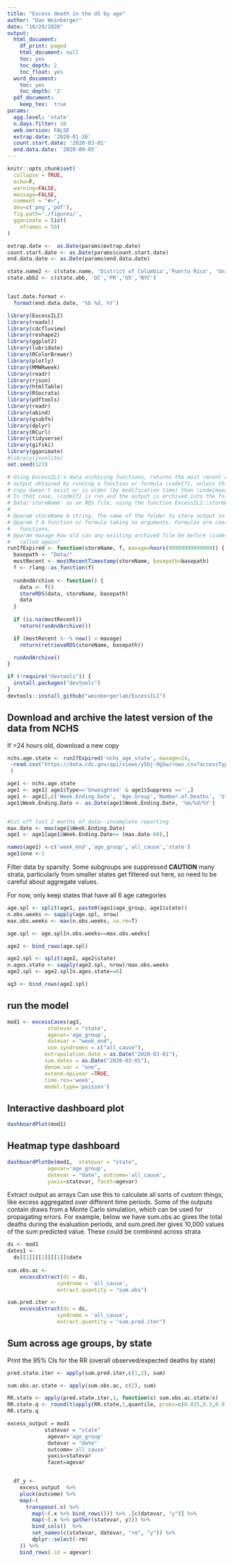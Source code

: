 ```yaml
---
title: "Excess death in the US by age"
author: "Dan Weinberger"
date: "10/29/2020"
output:
  html_document:
    df_print: paged
    html_document: null
    toc: yes
    toc_depth: 2
    toc_float: yes
  word_document:
    toc: yes
    toc_depth: '2'
  pdf_document: 
    keep_tex:  true
params:
  agg.level: 'state'
  n.days.filter: 20
  web.version: FALSE
  extrap.date: '2020-01-26'
  count.start.date: '2020-03-01'
  end.data.date: '2020-09-05'
---
```


```r
knitr::opts_chunk$set(
  collapse = TRUE,
  echo=F,
  warning=FALSE, 
  message=FALSE,
  comment = "#>",
  dev=c('png','pdf'),
  fig.path='./figures/',
  gganimate = list(
    nframes = 50)
)

extrap.date <-  as.Date(params$extrap.date)
count.start.date <- as.Date(params$count.start.date)
end.data.date <- as.Date(params$end.data.date)

state.name2 <- c(state.name, 'District of Columbia','Puerto Rico', 'United States', 'New York City')
state.abb2 <- c(state.abb, 'DC','PR','US','NYC')


last.date.format <- 
  format(end.data.date, '%b %d, %Y')
```

```r
library(ExcessILI)
library(readxl)
library(cdcfluview)
library(reshape2)
library(ggplot2)
library(lubridate)
library(RColorBrewer)
library(plotly)
library(MMWRweek)
library(readr)
library(rjson)
library(htmlTable)
library(RSocrata)
library(pdftools)
library(readr)
library(abind)
library(gsubfn)
library(dplyr)
library(RCurl)
library(tidyverse)
library(gifski)
library(gganimate)
#library(jsonlite)
set.seed(123)

```

```r
# Using ExcessILI's data archiving functions, returns the most recent copy of
# output obtained by running a function or formula \code{f}, unless this 
# copy doesn't exist or is older (by modification time) than \code{maxage}.
# In that case, \code{f} is run and the output is archived into the folder
# Data/'storeName' as an RDS file, using the function ExcessILI::storeRDS.
#
# @param storeName A string. The name of the folder to store output in
# @param f A function or formula taking no arguments. Formulas are coerced to
#   functions.
# @param maxage How old can any existing archived file be before \code{f} is 
#   called again?
runIfExpired <- function(storeName, f, maxage=hours(99999999999999)) {
  basepath <- "Data/"
  mostRecent <- mostRecentTimestamp(storeName, basepath=basepath)
  f <- rlang::as_function(f)
  
  runAndArchive <- function() {
    data <- f()
    storeRDS(data, storeName, basepath)
    data
  }
    
  if (is.na(mostRecent)) 
    return(runAndArchive())

  if (mostRecent %--% now() < maxage)
    return(retrieveRDS(storeName, basepath))

  runAndArchive()
}
```

```r
if (!require("devtools")) {
  install.packages("devtools")
}
devtools::install_github("weinbergerlab/ExcessILI")
```

## Download and archive the latest version of the data from NCHS
If >24 hours old, download a new copy
```r
nchs.age.state <- runIfExpired('nchs_age_state', maxage=24,
 ~read.csv("https://data.cdc.gov/api/views/y5bj-9g5w/rows.csv?accessType=DOWNLOAD") 
 )

```

```r
age1 <- nchs.age.state
age1 <- age1[ age1$Type=='Unweighted' & age1$Suppress =='',]
age1 <- age1[,c('Week.Ending.Date', 'Age.Group','Number.of.Deaths', 'State.Abbreviation' )]
age1$Week.Ending.Date <- as.Date(age1$Week.Ending.Date, '%m/%d/%Y')


#Cut off last 2 months of data--incomplete reporting
max.date <- max(age1$Week.Ending.Date)
age1 <- age1[age1$Week.Ending.Date<= (max.date-60),]

names(age1) <-c('week_end','age_group','all_cause','state')
age1$one <-1
```

Filter data by sparsity. Some subgroups are suppressed
**CAUTION** many strata, particularly from smaller states get filtered out here, so need to be careful about aggregate values.

For now, only keep states that have all 6 age categories
```r
age.spl <- split(age1, paste0(age1$age_group, age1$state))
n.obs.weeks <- sapply(age.spl, nrow)
max.obs.weeks <- max(n.obs.weeks, na.rm=T)

age.spl <- age.spl[n.obs.weeks==max.obs.weeks]

age2 <- bind_rows(age.spl)

age2.spl <- split(age2, age2$state)
n.ages.state <- sapply(age2.spl, nrow)/max.obs.weeks
age2.spl <- age2.spl[n.ages.state==6]

ag3 <- bind_rows(age2.spl)
```



## run the model
```r

mod1 <- excessCases(ag3, 
             statevar = "state",
             agevar='age_group',
             datevar = "week_end", 
             use.syndromes = c("all_cause"),
            extrapolation.date = as.Date("2020-03-01"), 
            sum.dates = as.Date("2020-03-01"),
            denom.var = "one",
            extend.epiyear =TRUE,
            time.res='week',
            model.type='poisson') 
```

## Interactive dashboard plot
```r
dashboardPlot(mod1) 

```

## Heatmap type dashboard

```r
dashboardPlotOe(mod1,  statevar = "state",
             agevar='age_group',
             datevar = "date", outcome='all_cause', 
             yaxis=statevar, facet=agevar)
```



Extract output as arrays
 Can use this to calculate all sorts of custom things, like excess aggregated over different time periods. Some of the outputs contain draws from a Monte Carlo simulation, which can be used for propagating errors. For example, below we have sum.obs.ac gives the total deaths during the evaluation periods, and sum.pred.iter gives 10,000 values of the sum predicted value. These could be combined across strata
```r
ds <- mod1
dates1 <-
  ds[[1]][[1]][[1]]$date
  
sum.obs.ac <-
    excessExtract(ds = ds,
                syndrome = 'all_cause',
                extract.quantity = "sum.obs")

sum.pred.iter <-
    excessExtract(ds = ds,
                syndrome = 'all_cause',
                extract.quantity = "sum.pred.iter")

```

## Sum across age groups, by state
Print the 95% CIs for the RR (overall observed/expected deaths by state)
```r

pred.state.iter <- apply(sum.pred.iter,c(1,2), sum)

sum.obs.ac.state <- apply(sum.obs.ac, c(2), sum)

RR.state <- apply(pred.state.iter,1, function(x) sum.obs.ac.state/x)
RR.state.q <- round(t(apply(RR.state,1,quantile, probs=c(0.025,0.5,0.975))),2)
RR.state.q

```



```r
excess_output = mod1
            statevar = "state"
             agevar='age_group'
             datevar = "date" 
             outcome='all_cause' 
             yaxis=statevar
             facet=agevar


  df_y <- 
    excess_output  %>% 
    pluck(outcome) %>% 
    map(~(
      transpose(.x) %>% 
        map(~(.x %>% bind_rows())) %>% .[c(datevar, "y")] %>% 
        map(~(.x %>% gather(statevar, y))) %>% 
        bind_cols()  %>% 
        set_names(c(statevar, datevar, "rm", "y")) %>% 
        dplyr::select(-rm)
    )) %>% 
    bind_rows(.id = agevar) 
  
  
```

